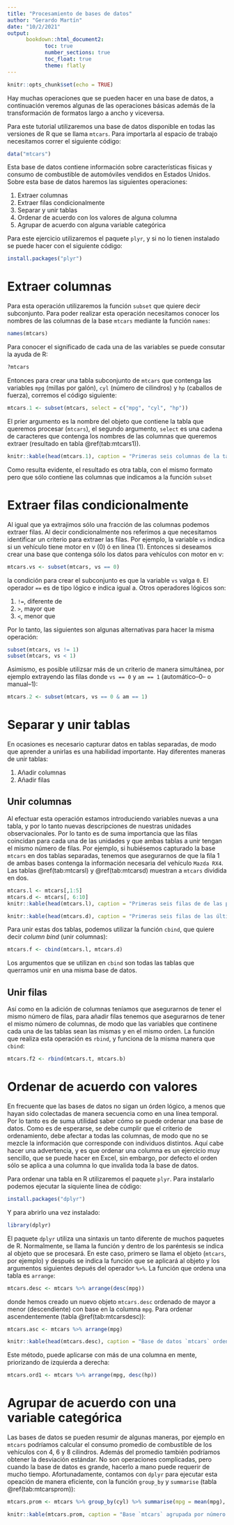 ```yaml
---
title: "Procesamiento de bases de datos"
author: "Gerardo Martín"
date: "10/2/2021"
output: 
      bookdown::html_document2:
            toc: true 
            number_sections: true
            toc_float: true
            theme: flatly
---
```


```r
knitr::opts_chunk$set(echo = TRUE)
```

Hay muchas operaciones que se pueden hacer en una base de datos, a continuación veremos algunas de las operaciones básicas además de la transformación de formatos largo a ancho y viceversa.

Para este tutorial utilizaremos una base de datos disponible en todas las versiones de R que se llama `mtcars`. Para importarla al espacio de trabajo necesitamos correr el siguiente código:

```r
data("mtcars")
```

Esta base de datos contiene información sobre características físicas y consumo de combustible de automóviles vendidos en Estados Unidos. Sobre esta base de datos haremos las siguientes operaciones:

1. Extraer columnas
2. Extraer filas condicionalmente
3. Separar y unir tablas
4. Ordenar de acuerdo con los valores de alguna columna
5. Agrupar de acuerdo con alguna variable categórica

Para este ejercicio utilizaremos el paquete `plyr`, y si no lo tienen instalado se puede hacer con el siguiente código:

```r
install.packages("plyr")
```

# Extraer columnas

Para esta operación utilizaremos la función `subset` que quiere decir subconjunto. Para poder realizar esta operación necesitamos conocer los nombres de las columnas de la base `mtcars` mediante la función `names`:

```r
names(mtcars)
```

Para conocer el significado de cada una de las variables se puede consutar la ayuda de R:

```r
?mtcars
```

Entonces para crear una tabla subconjunto de `mtcars` que contenga las variables `mpg` (millas por galón), `cyl` (número de cilindros) y `hp` (caballos de fuerza), corremos el código siguiente:

```r
mtcars.1 <- subset(mtcars, select = c("mpg", "cyl", "hp"))
```

El prier argumento es la nombre del objeto que contiene la tabla que queremos procesar (`mtcars`), el segundo argumento, `select` es una cadena de caracteres que contenga los nombres de las columnas que queremos extraer (resultado en tabla \@ref(tab:mtcars1)).

```r
knitr::kable(head(mtcars.1), caption = "Primeras seis columnas de la tabla subconjunto de `mtcars` con las columnas `mpg`, `cyl` y `hp`.")
```

Como resulta evidente, el resultado es otra tabla, con el mismo formato pero que sólo contiene las columnas que indicamos a la función `subset`

# Extraer filas condicionalmente

Al igual que ya extrajimos sólo una fracción de las columnas podemos extraer filas. Al decir condicionalmente nos referimos a que necesitamos identificar un criterio para extraer las filas. Por ejemplo, la variable `vs` indica si un vehículo tiene motor en v (0) ó en línea (1). Entonces si deseamos crear una base que contenga sólo los datos para vehículos con motor en v:

```r
mtcars.vs <- subset(mtcars, vs == 0)
```

la condición para crear el subconjunto es que la variable `vs` valga `0`. El operador `==` es de tipo lógico e indica igual a. Otros operadores lógicos son:

1. `!=`, diferente de
2. `>`, mayor que
3. `<`, menor que

Por lo tanto, las siguientes son algunas alternativas para hacer la misma operación:

```r
subset(mtcars, vs != 1)
subset(mtcars, vs < 1)
```

Asimismo, es posible utilizsar más de un criterio de manera simultánea, por ejemplo extrayendo las filas donde `vs == 0` y `am == 1` (automático--0-- o manual--1):

```r
mtcars.2 <- subset(mtcars, vs == 0 & am == 1)
```

# Separar y unir tablas

En ocasiones es necesario capturar datos en tablas separadas, de modo que aprender a unirlas es una habilidad importante. Hay diferentes maneras de unir tablas:

1. Añadir columnas
2. Añadir filas

## Unir columnas

Al efectuar esta operación estamos introduciendo variables nuevas a una tabla, y por lo tanto nuevas descripciones de nuestras unidades observacionales. Por lo tanto es de suma importancia que las filas coincidan para cada una de las unidades y que ambas tablas a unir tengan el mismo número de filas. Por ejemplo, si hubiésemos capturado la base `mtcars` en dos tablas separadas, tenemos que asegurarnos de que la fila 1 de ambas bases contenga la información necesaria del vehículo `Mazda RX4`. Las tablas \@ref(tab:mtcarsl) y \@ref(tab:mtcarsd) muestran a `mtcars` dividida en dos.

```r
mtcars.l <- mtcars[,1:5]
mtcars.d <- mtcars[, 6:10]
knitr::kable(head(mtcars.l), caption = "Primeras seis filas de de las primeras cinco columnas de `mtcars`.")
```

```r
knitr::kable(head(mtcars.d), caption = "Primeras seis filas de las últimas cinco columnas de `mtcars`.")
```

Para unir estas dos tablas, podemos utilizar la función `cbind`, que quiere decir *column bind* (unir columnas):

```r
mtcars.f <- cbind(mtcars.l, mtcars.d)
```

Los argumentos que se utilizan en `cbind` son todas las tablas que querramos unir en una misma base de datos.

## Unir filas

Así como en la adición de columnas teníamos que asegurarnos de tener el mismo número de filas, para añadir filas tenemos que asegurarnos de tener el mismo número de columnas, de modo que las variables que continene cada una de las tablas sean las mismas y en el mismo orden. La función que realiza esta operación es `rbind`, y funciona de la misma manera que `cbind`:

```r
mtcars.f2 <- rbind(mtcars.t, mtcars.b)
```

# Ordenar de acuerdo con valores

En frecuente que las bases de datos no sigan un órden lógico, a menos que hayan sido colectadas de manera secuencia como en una línea temporal. Por lo tanto es de suma utilidad saber cómo se puede ordenar una base de datos. Como es de esperarse, se debe cumplir que el criterio de ordenamiento, debe afectar a todas las columnas, de modo que no se mezcle la información que corresponde con individuos distintos. Aquí cabe hacer una advertencia, y es que ordenar una columna es un ejercicio muy sencillo, que se puede hacer en Excel, sin embargo, por defecto el orden sólo se aplica a una columna lo que invalida toda la base de datos.

Para ordenar una tabla en R utilizaremos el paquete `plyr`. Para instalarlo podemos ejecutar la siquiente línea de código:

```r
install.packages("dplyr")
```

Y para abrirlo una vez instalado:

```r
library(dplyr)
```

El paquete `dplyr` utiliza una sintaxis un tanto diferente de muchos paquetes de R. Normalmente, se llama la función y dentro de los paréntesis se indica al objeto que se procesará. En este caso, primero se llama el objeto (`mtcars`, por ejemplo) y después se indica la función que se aplicará al objeto y los argumentos siguientes depués del operador `%>%`. La función que ordena una tabla es `arrange`:

```r
mtcars.desc <- mtcars %>% arrange(desc(mpg))
```

donde hemos creado un nuevo objeto `mtcars.desc` ordenado de mayor a menor (descendiente) con base en la columna `mpg`. Para ordenar ascendentemente (tabla \@ref(tab:mtcarsdesc)):

```r
mtcars.asc <- mtcars %>% arrange(mpg)
```

```r
knitr::kable(head(mtcars.desc), caption = "Base de datos `mtcars` ordenada con base en la columna `mpg` de mayor a menor.")
```

Este método, puede aplicarse con más de una columna en mente, priorizando de izquierda a derecha:

```r
mtcars.ord1 <- mtcars %>% arrange(mpg, desc(hp))
```

# Agrupar de acuerdo con una variable categórica

Las bases de datos se pueden resumir de algunas maneras, por ejemplo en `mtcars` podríamos calcular el consumo promedio de combustible de los vehículos con 4, 6 y 8 cilindros. Además del promedio también podríamos obtener la desviación estándar. No son operaciones complicadas, pero cuando la base de datos es grande, hacerlo a mano puede requerir de mucho tiempo. Afortunadamente, contamos con `dplyr` para ejecutar esta opeación de manera eficiente, con la función `group_by` y `summarise` (tabla \@ref(tab:mtcarsprom)):

```r
mtcars.prom <- mtcars %>% group_by(cyl) %>% summarise(mpg = mean(mpg), hp = mean(hp))
```

```r
knitr::kable(mtcars.prom, caption = "Base `mtcars` agrupada por número de cilindros en las columnas `mpg` y `hp`.") 
```


